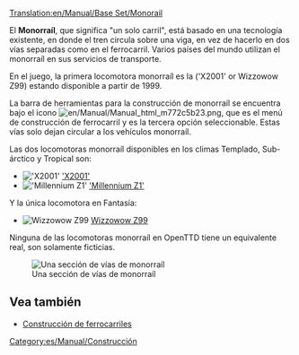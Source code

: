 [[Translation:en/Manual/Base Set/Monorail]]
{{es/Traducción|en/Manual/Base Set/Monorail|0}}
{{es/Manual/Base Set/Tipos de ferrocarril}}

El '''Monorraíl''', que significa "un solo carril", está basado en una tecnología existente, en donde el tren circula sobre una viga, en vez de hacerlo en dos vías separadas como en el ferrocarril. Varios países del mundo utilizan el monorraíl en sus servicios de transporte.

En el juego, la primera locomotora monorraíl es la ('X2001' or Wizzowow Z99) estando disponible a partir de 1999.

La barra de herramientas para la construcción de monorraíl se encuentra bajo el icono [[File:en/Manual/Manual html m772c5b23.png]], que es el menú de construcción de ferrocarril y es la tercera opción seleccionable. Estas vías solo dejan circular a los vehículos monorraíl. 

Las dos locomotoras monorraíl disponibles en los climas Templado, Sub-árctico y Tropical son:
*[[File:en/Manual/Base Set/Trains/X2001.png|'X2001']] [[es/Manual/Base Set/Trains/X2001|'X2001']]
*[[File:en/Manual/Base Set/Trains/Millenniumz1.png|'Millennium Z1']] [[es/Manual/Base Set/Trains/Millennium Z1|'Millennium Z1']]
Y la única locomotora en Fantasía:
*[[File:en/Manual/Base Set/Trains/Wizzowowz99.png|Wizzowow Z99]] [[es/Manual/Base Set/Trains/Wizzowow Z99|Wizzowow Z99]]

Ninguna de las locomotoras monorraíl en OpenTTD tiene un equivalente real, son solamente ficticias.

[[File:en/Manual/Base Set/MonorialTemp.png|none|frame|Una sección de vías de monorraíl]]

==Vea también==
*[[es/Manual/Construcción de ferrocarriles|Construcción de ferrocarriles]]

[[Category:es/Manual/Construcción]]
